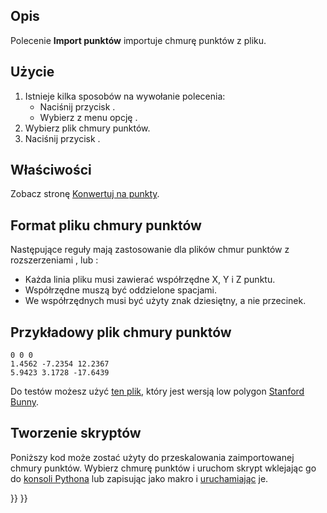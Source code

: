 <languages/>

{{Docnav/pl
|
|[[Points_Export/pl|Eksport punktów]]
|[[Points_Workbench/pl|Punkty]]
|IconL=
|IconR=Points_Export.svg
|IconC=Workbench_Points.svg
}}

{{GuiCommand/pl
|Name=Points Import
|Name/pl=Punkty: Import
|MenuLocation=Punkty → Import punktów ...
|Workbenches=[[Points_Workbench/pl|Punkty]]
|SeeAlso=[[Import_Export/pl|Import Eksport]]
}}

<span id="Description"></span>
==Opis==

Polecenie '''Import punktów''' importuje chmurę punktów z pliku.

<span id="Usage"></span>
==Użycie==

# Istnieje kilka sposobów na wywołanie polecenia:
#* Naciśnij przycisk {{Button|[[Image:Points_Import.svg|16px]] '''Import punktów ...'''}}.
#* Wybierz z menu opcję {{MenuCommand|Punkty → [[Image:Points_Import.svg|16px]] Importuj punktów ...}}.
# Wybierz plik chmury punktów.
# Naciśnij przycisk {{Button|Otwórz}}.

<span id="Properties"></span>
==Właściwości==

Zobacz stronę [[Points_Convert/pl|Konwertuj na punkty]].

<span id="Point_cloud_file_format"></span>
==Format pliku chmury punktów==

Następujące reguły mają zastosowanie dla plików chmur punktów z rozszerzeniami {{FileName|.asc}}, {{FileName|.pcd}} lub {{FileName|.ply}}:

* Każda linia pliku musi zawierać współrzędne X, Y i Z punktu.
* Współrzędne muszą być oddzielone spacjami.
* We współrzędnych musi być użyty znak dziesiętny, a nie przecinek.

<span id="Sample_point_cloud_file"></span>
==Przykładowy plik chmury punktów==

 0 0 0
 1.4562 -7.2354 12.2367
 5.9423 3.1728 -17.6439

Do testów możesz użyć [https://raw.githubusercontent.com/FreeCAD/Examples/master/Point_cloud_ExampleFiles/PointCloud-Data_Stanford-Bunny.asc ten plik], który jest wersją low polygon [http://graphics.stanford.edu/data/3Dscanrep/ Stanford Bunny].

<span id="Scripting"></span>
==Tworzenie skryptów==

Poniższy kod może zostać użyty do przeskalowania zaimportowanej chmury punktów. Wybierz chmurę punktów i uruchom skrypt wklejając go do [[Python_console/pl|konsoli Pythona]] lub zapisując jako makro i [[Std_DlgMacroExecute/pl|uruchamiając]] je.

{{Code|code=
from PySide import QtWidgets
import FreeCAD as App
import FreeCADGui as Gui

def scale_points(obj, scale_x, scale_y, scale_z):
    mtx = App.Matrix()
    mtx.scale(scale_x, scale_y, scale_z)
    pts = obj.Points.copy()
    pts.transformGeometry(mtx)
    obj.Points = pts
    App.ActiveDocument.recompute()

if Gui.Selection.getSelection():
    obj = Gui.Selection.getSelection()[0]
    if obj.isDerivedFrom("Points::Feature"):
        scale, ok = QtWidgets.QInputDialog.getDouble(
            None,
            "Scale point cloud",
            "Scale:",
            value=1.0,
            decimals=6
        )
        if ok:
            scale_points(obj, scale, scale, scale)
}}


{{Docnav/pl
|
|[[Points_Export/pl|Eksport punktów]]
|[[Points_Workbench/pl|Punkty]]
|IconL=
|IconR=Points_Export.svg
|IconC=Workbench_Points.svg
}}

{{Points Tools navi{{#translation:}}}}
{{Userdocnavi{{#translation:}}}}